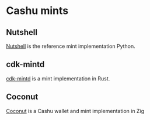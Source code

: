 
# Cashu mints

## Nutshell

[Nutshell](https://github.com/cashubtc/nutshell) is the reference mint implementation Python.

## cdk-mintd

[cdk-mintd](https://github.com/cashubtc/cdk/tree/main/crates/cdk-mintd) is a mint implementation in Rust.

## Coconut
[Coconut](https://github.com/zig-bitcoin/coconut) is a Cashu wallet and mint implementation in Zig
